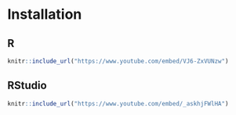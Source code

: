 # Installation {#install}

## R

```r
knitr::include_url("https://www.youtube.com/embed/VJ6-ZxVUNzw")
```

## RStudio

```r
knitr::include_url("https://www.youtube.com/embed/_askhjFWlHA")
```